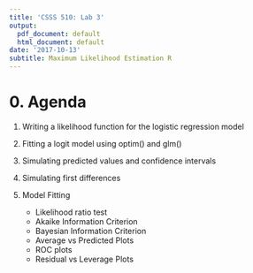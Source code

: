 ```yaml
---
title: 'CSSS 510: Lab 3'
output:
  pdf_document: default
  html_document: default
date: '2017-10-13'
subtitle: Maximum Likelihood Estimation R
---
```


# 0. Agenda

1. Writing a likelihood function for the logistic regression model

2. Fitting a logit model using $\textsf{optim}()$ and $\textsf{glm}()$

3. Simulating predicted values and confidence intervals 

4. Simulating first differences

5. Model Fitting
    * Likelihood ratio test
    * Akaike Information Criterion
    * Bayesian Information Criterion
    * Average vs Predicted Plots
    * ROC plots
    * Residual vs Leverage Plots
